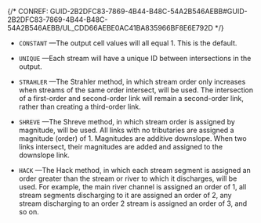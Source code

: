 

{/* CONREF: GUID-2B2DFC83-7869-4B44-B48C-54A2B546AEBB#GUID-2B2DFC83-7869-4B44-B48C-54A2B546AEBB/UL_CDD66AEBE0AC41BA835966BF8E6E792D  */}

-   `CONSTANT` —The output cell values will all equal 1. This is the default.

-   `UNIQUE` —Each stream will have a unique ID between intersections in the output.

-   `STRAHLER` —The Strahler method, in which stream order only increases when streams of the same order intersect, will be used. The intersection of a first-order and second-order link will remain a second-order link, rather than creating a third-order link.

-   `SHREVE` —The Shreve method, in which stream order is assigned by magnitude, will be used. All links with no tributaries are assigned a magnitude (order) of 1. Magnitudes are additive downslope. When two links intersect, their magnitudes are added and assigned to the downslope link.

-   `HACK` —The Hack method, in which each stream segment is assigned an order greater than the stream or river to which it discharges, will be used. For example, the main river channel is assigned an order of 1, all stream segments discharging to it are assigned an order of 2, any stream discharging to an order 2 stream is assigned an order of 3, and so on.
